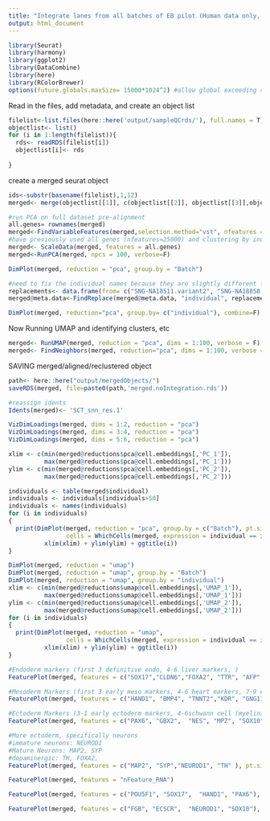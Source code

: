 ```yaml
---
title: "Integrate lanes from all batches of EB pilot (Human data only, no doublets"
output: html_document
---
```



```r
library(Seurat)
library(harmony)
library(ggplot2)
library(DataCombine)
library(here)
library(RColorBrewer)
options(future.globals.maxSize= 15000*1024^2) #allow global exceeding 4Gb
```


Read in the files, add metadata, and create an object list
```r
filelist<-list.files(here::here('output/sampleQCrds/'), full.names = T)
objectlist<- list()
for (i in 1:length(filelist)){
  rds<- readRDS(filelist[i])
  objectlist[i]<- rds
  
}

```

create a merged seurat object
```r
ids<-substr(basename(filelist),1,12)
merged<- merge(objectlist[[1]], c(objectlist[[2]], objectlist[[3]],objectlist[[4]],objectlist[[5]],objectlist[[6]],objectlist[[7]],objectlist[[8]],objectlist[[9]],objectlist[[10]],objectlist[[11]],objectlist[[12]],objectlist[[13]],objectlist[[14]],objectlist[[15]],objectlist[[16]]),add.cell.ids=ids, merge.data=T)
```


```r
#run PCA on full dataset pre-alignment
all.genes= rownames(merged)
merged<-FindVariableFeatures(merged,selection.method="vst", nfeatures = 5000)
#have previously used all genes (nfeatures=25000) and clustering by individual rather than batch (based on proportion of cells per cluster) was still observed downstream. Now using 5000 because it is the upper bound of what has been recommended in the literature.
merged<- ScaleData(merged, features = all.genes)
merged<-RunPCA(merged, npcs = 100, verbose=F)
```

```r
DimPlot(merged, reduction = "pca", group.by = "Batch")
```



```r
#need to fix the individual names because they are slightly different from batch1
replacements<- data.frame(from= c("SNG-NA18511.variant2", "SNG-NA18858.variant2", "SNG-NA19160.variant2"), to=c("SNG-NA18511", "SNG-NA18858", "SNG-NA19160"))
merged@meta.data<-FindReplace(merged@meta.data, "individual", replacements, from = "from", to= "to", exact=T, vector=F )
```


```r
DimPlot(merged, reduction="pca", group.by= c("individual"), combine=F)
```

Now Running UMAP and identifying clusters, etc

```r
merged<- RunUMAP(merged, reduction = "pca", dims = 1:100, verbose = F)
merged<- FindNeighbors(merged, reduction="pca", dims = 1:100, verbose = F)
```

SAVING merged/aligned/reclustered object
```r
path<- here::here("output/mergedObjects/")
saveRDS(merged, file=paste0(path,'merged.noIntegration.rds'))
```


```r
#reassign idents
Idents(merged)<- 'SCT_snn_res.1'
```

```r
VizDimLoadings(merged, dims = 1:2, reduction = "pca")
VizDimLoadings(merged, dims = 3:4, reduction = "pca")
VizDimLoadings(merged, dims = 5:6, reduction = "pca")
```
```r
xlim <- c(min(merged@reductions$pca@cell.embeddings[,'PC_1']),
          max(merged@reductions$pca@cell.embeddings[,'PC_1']))
ylim <- c(min(merged@reductions$pca@cell.embeddings[,'PC_2']),
          max(merged@reductions$pca@cell.embeddings[,'PC_2']))

individuals <- table(merged$individual)
individuals <- individuals[individuals>50]
individuals <- names(individuals)
for (i in individuals)
{
  print(DimPlot(merged, reduction = "pca", group.by = c("Batch"), pt.size = 0.01,
                cells = WhichCells(merged, expression = individual == i)) +
          xlim(xlim) + ylim(ylim) + ggtitle(i))
}
```



```r
DimPlot(merged, reduction = "umap")
DimPlot(merged, reduction = "umap", group.by = "Batch")
DimPlot(merged, reduction = "umap", group.by = "individual")
xlim <- c(min(merged@reductions$umap@cell.embeddings[,'UMAP_1']),
          max(merged@reductions$umap@cell.embeddings[,'UMAP_1']))
ylim <- c(min(merged@reductions$umap@cell.embeddings[,'UMAP_2']),
          max(merged@reductions$umap@cell.embeddings[,'UMAP_2']))
for (i in individuals)
{
  print(DimPlot(merged, reduction = "umap", 
                cells = WhichCells(merged, expression = individual == i)) +
          xlim(xlim) + ylim(ylim) + ggtitle(i))
}
```





```r
#Endoderm markers (first 3 definitive endo, 4-6 liver markers, )
FeaturePlot(merged, features = c("SOX17","CLDN6","FOXA2", "TTR", "AFP", "FGB"), pt.size = 0.2, combine = F)


```

```r
#Mesoderm Markers (first 3 early meso markers, 4-6 heart markers, 7-9 endothelial markers (which comes from mesoderm), then some other general muscle markers)
FeaturePlot(merged, features = c("HAND1", "BMP4", "TNNT2","KDR", "GNG11", "ECSCR", "COL3A1", "ACTC1"), pt.size = 0.2, combine=F)
```

```r
#Ectoderm Markers (3-1 early ectoderm markers, 4-6schwann cell (myelinating, non myelinating, or precursor), 7-8 oligodendrocytes, 9-10 radial glia)
FeaturePlot(merged, features = c("PAX6", "GBX2",  "NES", "MPZ", "SOX10","GAP43", "OLIG1", "OLIG2", "VIM", "HES5"), pt.size = 0.2, ncol=3, combine=F)
```

```r
#More ectoderm, specifically neurons
#immature neurons: NEUROD1
#Mature Neurons: MAP2, SYP
#dopaminergic: TH, FOXA2,
FeaturePlot(merged, features = c("MAP2", "SYP","NEUROD1", "TH" ), pt.size = 0.2, ncol=3)

```




```r
FeaturePlot(merged, features = "nFeature_RNA")
```


```r
FeaturePlot(merged, features = c("POU5F1", "SOX17",  "HAND1", "PAX6"), pt.size = 0.2, ncol=2, combine=T)
```

```r
FeaturePlot(merged, features = c("FGB", "ECSCR",  "NEUROD1", "SOX10"), pt.size = 0.2, ncol=2)
```

